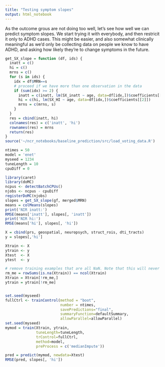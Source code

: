 ```yaml
---
title: "Testing symptom slopes"
output: html_notebook
---
```


As the outcome grous are not doing too well, let's see how well we can predict symptom slopes. We start trying it with everybody, and then restricit it only to ADHD cases. This might be easier, and also somewhat clinically meaningful as we'd only be collecting data on people we know to have ADHD, and asking how likely they're to change symptoms in the future.

```r
get_SX_slope = function (df, ids) {
  inatt = c()
  hi = c()
  mrns = c()
  for (s in ids) {
    idx = df$MRN==s
    # proceed if we have more than one observation in the data
    if (sum(idx) >= 2) {
      inatt = c(inatt, lm(SX_inatt ~ age, data=df[idx,])$coefficients[[2]])
      hi = c(hi, lm(SX_HI ~ age, data=df[idx,])$coefficients[[2]])
      mrns = c(mrns, s)
    }
  }
  res = cbind(inatt, hi)
  colnames(res) = c('inatt', 'hi')
  rownames(res) = mrns
  return(res)
}
source('~/ncr_notebooks/baseline_prediction/src/load_voting_data.R')
```

```r
ntimes = 50
model = 'enet'
myseed = 1234
tuneLength = 10
cpuDiff = 0

library(caret)
library(doMC)
ncpus <- detectBatchCPUs()
njobs <- ncpus - cpuDiff
registerDoMC(njobs)
slopes = get_SX_slope(gf, merged$MRN)
means = colMeans(slopes)
print('NIR inatt:')
RMSE(means['inatt'], slopes[, 'inatt'])
print('NIR hi:')
RMSE(means['hi'], slopes[, 'hi'])

X = cbind(prs, geospatial, neuropsych, struct_rois, dti_tracts)
y = slopes[,'hi']

Xtrain <- X
ytrain <- y 
Xtest  <- X
ytest  <- y

# remove training examples that are all NaN. Note that this will never happen for testing!
rm_me = rowSums(is.na(Xtrain)) == ncol(Xtrain)
Xtrain = Xtrain[!rm_me,]
ytrain = ytrain[!rm_me]


set.seed(myseed)
fullCtrl <- trainControl(method = "boot",
                         number = ntimes,
                         savePredictions="final",
                         summaryFunction=defaultSummary,
                         allowParallel=allowParallel)
set.seed(myseed)
mymod = train(Xtrain, ytrain,
              tuneLength=tuneLength,
              trControl=fullCtrl,
              method=model,
              preProcess = c('medianImpute'))

pred = predict(mymod, newdata=Xtest)
RMSE(pred, slopes[, 'hi'])
```





